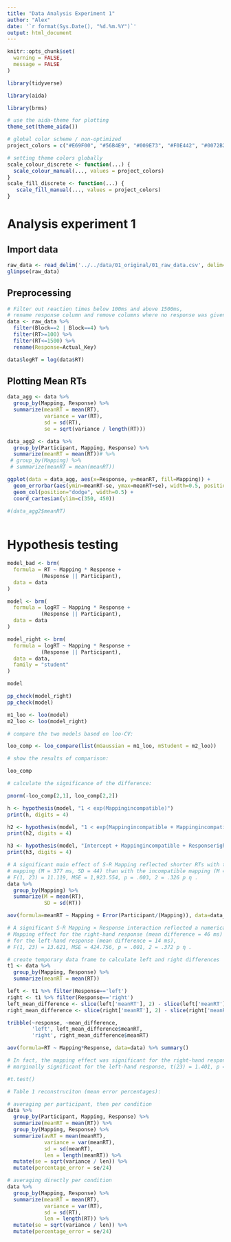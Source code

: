 ```yaml
---
title: "Data Analysis Experiment 1"
author: "Alex"
date: '`r format(Sys.Date(), "%d.%m.%Y")`'
output: html_document
---
```


```r
knitr::opts_chunk$set(
  warning = FALSE, 
  message = FALSE 
)
```

```r
library(tidyverse)

library(aida)

library(brms)

# use the aida-theme for plotting
theme_set(theme_aida())

# global color scheme / non-optimized
project_colors = c("#E69F00", "#56B4E9", "#009E73", "#F0E442", "#0072B2", "#D55E00", "#CC79A7", "#000000")

# setting theme colors globally
scale_colour_discrete <- function(...) {
  scale_colour_manual(..., values = project_colors)
}
scale_fill_discrete <- function(...) {
   scale_fill_manual(..., values = project_colors)
} 
```

# Analysis experiment 1

## Import data
```r
raw_data <- read_delim('../../data/01_original/01_raw_data.csv', delim=';')
glimpse(raw_data)
```

## Preprocessing

```r
# Filter out reaction times below 100ms and above 1500ms,
# rename response column and remove columns where no response was given
data <- raw_data %>%
  filter(Block==2 | Block==4) %>% 
  filter(RT>=100) %>% 
  filter(RT<=1500) %>% 
  rename(Response=Actual_Key)

data$logRT = log(data$RT)
```

## Plotting Mean RTs 

```r
data_agg <- data %>% 
  group_by(Mapping, Response) %>% 
  summarize(meanRT = mean(RT),
            variance = var(RT),
            sd = sd(RT),
            se = sqrt(variance / length(RT)))

data_agg2 <- data %>% 
  group_by(Participant, Mapping, Response) %>% 
  summarize(meanRT = mean(RT))# %>% 
 # group_by(Mapping) %>% 
 # summarize(meanRT = mean(meanRT))

ggplot(data = data_agg, aes(x=Response, y=meanRT, fill=Mapping)) +
  geom_errorbar(aes(ymin=meanRT-se, ymax=meanRT+se), width=0.5, position=position_dodge2(padding=0.5)) +
  geom_col(position="dodge", width=0.5) +
  coord_cartesian(ylim=c(350, 450))

#(data_agg2$meanRT)
  
```

# Hypothesis testing


```r

model_bad <- brm(
  formula = RT ~ Mapping * Response +
           (Response || Participant),
  data = data
)

model <- brm(
  formula = logRT ~ Mapping * Response +
           (Response || Participant),
  data = data
)

model_right <- brm(
  formula = logRT ~ Mapping * Response +
           (Response || Participant),
  data = data,
  family = "student"
)

model

pp_check(model_right)
pp_check(model)

m1_loo <- loo(model)
m2_loo <- loo(model_right)

# compare the two models based on loo-CV:

loo_comp <- loo_compare(list(mGaussian = m1_loo, mStudent = m2_loo))

# show the results of comparison:

loo_comp

# calculate the significance of the difference:

pnorm(-loo_comp[2,1], loo_comp[2,2])


```

```r

h <- hypothesis(model, "1 < exp(Mappingincompatible)")
print(h, digits = 4)

h2 <- hypothesis(model, "1 < exp(Mappingincompatible + Mappingincompatible:Responseright)")
print(h2, digits = 4)

h3 <- hypothesis(model, "Intercept + Mappingincompatible + Responseright + Mappingincompatible:Responseright - (Intercept + Responseright) > Intercept + Mappingincompatible - (Intercept)")
print(h3, digits = 4)

```


```r
# A significant main effect of S-R Mapping reflected shorter RTs with the compatible
# mapping (M = 377 ms, SD = 44) than with the incompatible mapping (M = 406 ms, SD = 62),
# F(1, 23) = 11.119, MSE = 1,923.554, p = .003, 2 = .326 p η .
data %>% 
  group_by(Mapping) %>% 
  summarize(M = mean(RT),
            SD = sd(RT))

aov(formula=meanRT ~ Mapping + Error(Participant/(Mapping)), data=data_agg2) %>% summary()
```


```r
# A significant S-R Mapping × Response interaction reflected a numerically larger
# Mapping effect for the right-hand response (mean difference = 46 ms) than
# for the left-hand response (mean difference = 14 ms),
# F(1, 23) = 13.621, MSE = 424.756, p = .001, 2 = .372 p η .

# create temporary data frame to calculate left and right differences
t1 <- data %>% 
  group_by(Mapping, Response) %>% 
  summarize(meanRT = mean(RT))

left <- t1 %>% filter(Response=='left')
right <- t1 %>% filter(Response=='right')
left_mean_difference <- slice(left['meanRT'], 2) - slice(left['meanRT'], 1)
right_mean_difference <- slice(right['meanRT'], 2) - slice(right['meanRT'], 1)

tribble(~response, ~mean_difference,
        'left', left_mean_difference$meanRT,
        'right', right_mean_difference$meanRT)

aov(formula=RT ~ Mapping*Response, data=data) %>% summary()
```

```r
# In fact, the mapping effect was significant for the right-hand response, t(23) = 4.753, p < .001, but only
# marginally significant for the left-hand response, t(23) = 1.401, p = .088.

#t.test()
```

```r
# Table 1 reconstruciton (mean error percentages): 

# averaging per participant, then per condition
data %>% 
  group_by(Participant, Mapping, Response) %>% 
  summarize(meanRT = mean(RT)) %>% 
  group_by(Mapping, Response) %>% 
  summarize(avRT = mean(meanRT),
            variance = var(meanRT),
            sd = sd(meanRT),
            len = length(meanRT)) %>% 
  mutate(se = sqrt(variance / len)) %>% 
  mutate(percentage_error = se/24)

# averaging directly per condition
data %>% 
  group_by(Mapping, Response) %>% 
  summarize(meanRT = mean(RT),
            variance = var(RT),
            sd = sd(RT),
            len = length(RT)) %>% 
  mutate(se = sqrt(variance / len)) %>% 
  mutate(percentage_error = se/24)
```

